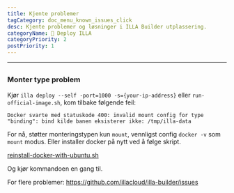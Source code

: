 ```yaml
---
title: Kjente problemer
tagCategory: doc_menu_known_issues_click
desc: Kjente problemer og løsninger i ILLA Builder utplassering.
categoryName: 👷 Deploy ILLA
categoryPriority: 2
postPriority: 1
---
```


* * *

## <Heading hidden>Kjente problemer</Heading>

### Monter type problem

Kjør `illa deploy --self -port=1000 -s={your-ip-address}` eller `run-official-image.sh`, kom tilbake følgende feil:

`Docker svarte med statuskode 400: invalid mount config for type "binding": bind kilde banen eksisterer ikke: /tmp/illa-data`

For nå, støtter monteringstypen kun `mount`, vennligst config `docker -v` som `mount` modus. Eller installer docker på nytt ved å følge skript.

[reinstall-docker-with-ubuntu.sh](https://github.com/illacloud/deploy-illa-manually/blob/main/utils/reinstall-docker-with-ubuntu.sh)

Og kjør kommandoen en gang til.

For flere problemer: https://github.com/illacloud/illa-builder/issues
